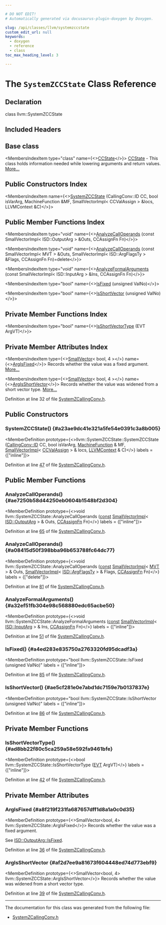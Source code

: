 ```yaml
---

# DO NOT EDIT!
# Automatically generated via docusaurus-plugin-doxygen by Doxygen.

slug: /api/classes/llvm/systemzccstate
custom_edit_url: null
keywords:
  - doxygen
  - reference
  - class
toc_max_heading_level: 3

---
```





# The `SystemZCCState` Class Reference

<DoxygenPage pluginConfig={pluginConfig}>



## Declaration

<CodeBlock>class llvm::SystemZCCState</CodeBlock>

## Included Headers

<IncludesList>
<IncludesListItem
  filePath="Target/SystemZ/SystemZCallingConv.h"
  permalink="/docs/api/files/lib/lib/target/lib/target/systemz/systemzcallingconv-h"
  isLocal="true" />
</IncludesList>

## Base class

<MembersIndex>

<MembersIndexItem
  type="class"
  name={<><a href="/docs/api/classes/llvm/ccstate">CCState</a></>}>
<a href="/docs/api/classes/llvm/ccstate">CCState</a> - This class holds information needed while lowering arguments and return values. <a href="/docs/api/classes/llvm/ccstate/#details">More...</a>
</MembersIndexItem>

</MembersIndex>

## Public Constructors Index

<MembersIndex>

<MembersIndexItem
  name={<><a href="#a23ae9dc41e321a5fe54e0391c3a8b005">SystemZCCState</a> (CallingConv::ID CC, bool isVarArg, MachineFunction &amp;MF, SmallVectorImpl&lt; CCValAssign &gt; &amp;locs, LLVMContext &amp;C)</>}>
</MembersIndexItem>

</MembersIndex>

## Public Member Functions Index

<MembersIndex>

<MembersIndexItem
  type="void"
  name={<><a href="#ae7250b58d44250eb0604b1548bf2d304">AnalyzeCallOperands</a> (const SmallVectorImpl&lt; ISD::OutputArg &gt; &amp;Outs, CCAssignFn Fn)</>}>
</MembersIndexItem>

<MembersIndexItem
  type="void"
  name={<><a href="#a08415d50f398bba96b653788fc64dc77">AnalyzeCallOperands</a> (const SmallVectorImpl&lt; MVT &gt; &amp;Outs, SmallVectorImpl&lt; ISD::ArgFlagsTy &gt; &amp;Flags, CCAssignFn Fn)=delete</>}>
</MembersIndexItem>

<MembersIndexItem
  type="void"
  name={<><a href="#a32ef51fb304e98c568880edc65acbe50">AnalyzeFormalArguments</a> (const SmallVectorImpl&lt; ISD::InputArg &gt; &amp;Ins, CCAssignFn Fn)</>}>
</MembersIndexItem>

<MembersIndexItem
  type="bool"
  name={<><a href="#a4ed283e835750a2763320fd95dcadf3a">IsFixed</a> (unsigned ValNo)</>}>
</MembersIndexItem>

<MembersIndexItem
  type="bool"
  name={<><a href="#ae5cf281e0e7abd1dc7159e7b0137837e">IsShortVector</a> (unsigned ValNo)</>}>
</MembersIndexItem>

</MembersIndex>

## Private Member Functions Index

<MembersIndex>

<MembersIndexItem
  type="bool"
  name={<><a href="#ad8bb22f80c5ca259a58e592fa9461bfe">IsShortVectorType</a> (EVT ArgVT)</>}>
</MembersIndexItem>

</MembersIndex>

## Private Member Attributes Index

<MembersIndex>

<MembersIndexItem
  type={<><a href="/docs/api/classes/llvm/smallvector">SmallVector</a>&lt; bool, 4 &gt;</>}
  name={<><a href="#a8f219f231fa687657dff1d8a1a0c0d35">ArgIsFixed</a></>}>
Records whether the value was a fixed argument. <a href="#a8f219f231fa687657dff1d8a1a0c0d35">More...</a>
</MembersIndexItem>

<MembersIndexItem
  type={<><a href="/docs/api/classes/llvm/smallvector">SmallVector</a>&lt; bool, 4 &gt;</>}
  name={<><a href="#af2d7ee9a81673f604448ed74d773ebf9">ArgIsShortVector</a></>}>
Records whether the value was widened from a short vector type. <a href="#af2d7ee9a81673f604448ed74d773ebf9">More...</a>
</MembersIndexItem>

</MembersIndex>


Definition at line 32 of file <a href="/docs/api/files/lib/lib/target/lib/target/systemz/systemzcallingconv-h">SystemZCallingConv.h</a>.

<SectionDefinition>

## Public Constructors

### SystemZCCState() {#a23ae9dc41e321a5fe54e0391c3a8b005}

<MemberDefinition
  prototype={<>llvm::SystemZCCState::SystemZCCState (<a href="/docs/api/namespaces/llvm/callingconv/#abdf8cf606905c10634e831390981b0ed">CallingConv::ID</a> CC, bool isVarArg, <a href="/docs/api/classes/llvm/machinefunction">MachineFunction</a> &amp; MF, <a href="/docs/api/classes/llvm/smallvectorimpl">SmallVectorImpl</a>&lt; <a href="/docs/api/classes/llvm/ccvalassign">CCValAssign</a> &gt; &amp; locs, <a href="/docs/api/classes/llvm/llvmcontext">LLVMContext</a> &amp; C)</>}
  labels = {["inline"]}>

Definition at line <a href="/docs/api/files/lib/lib/target/lib/target/systemz/systemzcallingconv-h/#l00047">47</a> of file <a href="/docs/api/files/lib/lib/target/lib/target/systemz/systemzcallingconv-h">SystemZCallingConv.h</a>.
</MemberDefinition>

</SectionDefinition>

<SectionDefinition>

## Public Member Functions

### AnalyzeCallOperands() {#ae7250b58d44250eb0604b1548bf2d304}

<MemberDefinition
  prototype={<>void llvm::SystemZCCState::AnalyzeCallOperands (<a href="/docs/api/files/lib/lib/target/lib/target/aarch64/aarch64promoteconstant-cpp/#a90f8350fecae261c25be85d38b451bff">const</a> <a href="/docs/api/classes/llvm/smallvectorimpl">SmallVectorImpl</a>&lt; <a href="/docs/api/structs/llvm/isd/outputarg">ISD::OutputArg</a> &gt; &amp; Outs, <a href="/docs/api/namespaces/llvm/#aa555cd3eb8141809d16bcfc45ccc3715">CCAssignFn</a> Fn)</>}
  labels = {["inline"]}>

Definition at line <a href="/docs/api/files/lib/lib/target/lib/target/systemz/systemzcallingconv-h/#l00065">65</a> of file <a href="/docs/api/files/lib/lib/target/lib/target/systemz/systemzcallingconv-h">SystemZCallingConv.h</a>.
</MemberDefinition>

### AnalyzeCallOperands() {#a08415d50f398bba96b653788fc64dc77}

<MemberDefinition
  prototype={<>void llvm::SystemZCCState::AnalyzeCallOperands (<a href="/docs/api/files/lib/lib/target/lib/target/aarch64/aarch64promoteconstant-cpp/#a90f8350fecae261c25be85d38b451bff">const</a> <a href="/docs/api/classes/llvm/smallvectorimpl">SmallVectorImpl</a>&lt; <a href="/docs/api/classes/llvm/mvt">MVT</a> &gt; &amp; Outs, <a href="/docs/api/classes/llvm/smallvectorimpl">SmallVectorImpl</a>&lt; <a href="/docs/api/structs/llvm/isd/argflagsty">ISD::ArgFlagsTy</a> &gt; &amp; Flags, <a href="/docs/api/namespaces/llvm/#aa555cd3eb8141809d16bcfc45ccc3715">CCAssignFn</a> Fn)</>}
  labels = {["delete"]}>

Definition at line <a href="/docs/api/files/lib/lib/target/lib/target/systemz/systemzcallingconv-h/#l00081">81</a> of file <a href="/docs/api/files/lib/lib/target/lib/target/systemz/systemzcallingconv-h">SystemZCallingConv.h</a>.
</MemberDefinition>

### AnalyzeFormalArguments() {#a32ef51fb304e98c568880edc65acbe50}

<MemberDefinition
  prototype={<>void llvm::SystemZCCState::AnalyzeFormalArguments (<a href="/docs/api/files/lib/lib/target/lib/target/aarch64/aarch64promoteconstant-cpp/#a90f8350fecae261c25be85d38b451bff">const</a> <a href="/docs/api/classes/llvm/smallvectorimpl">SmallVectorImpl</a>&lt; <a href="/docs/api/structs/llvm/isd/inputarg">ISD::InputArg</a> &gt; &amp; Ins, <a href="/docs/api/namespaces/llvm/#aa555cd3eb8141809d16bcfc45ccc3715">CCAssignFn</a> Fn)</>}
  labels = {["inline"]}>

Definition at line <a href="/docs/api/files/lib/lib/target/lib/target/systemz/systemzcallingconv-h/#l00051">51</a> of file <a href="/docs/api/files/lib/lib/target/lib/target/systemz/systemzcallingconv-h">SystemZCallingConv.h</a>.
</MemberDefinition>

### IsFixed() {#a4ed283e835750a2763320fd95dcadf3a}

<MemberDefinition
  prototype="bool llvm::SystemZCCState::IsFixed (unsigned ValNo)"
  labels = {["inline"]}>

Definition at line <a href="/docs/api/files/lib/lib/target/lib/target/systemz/systemzcallingconv-h/#l00085">85</a> of file <a href="/docs/api/files/lib/lib/target/lib/target/systemz/systemzcallingconv-h">SystemZCallingConv.h</a>.
</MemberDefinition>

### IsShortVector() {#ae5cf281e0e7abd1dc7159e7b0137837e}

<MemberDefinition
  prototype="bool llvm::SystemZCCState::IsShortVector (unsigned ValNo)"
  labels = {["inline"]}>

Definition at line <a href="/docs/api/files/lib/lib/target/lib/target/systemz/systemzcallingconv-h/#l00086">86</a> of file <a href="/docs/api/files/lib/lib/target/lib/target/systemz/systemzcallingconv-h">SystemZCallingConv.h</a>.
</MemberDefinition>

</SectionDefinition>

<SectionDefinition>

## Private Member Functions

### IsShortVectorType() {#ad8bb22f80c5ca259a58e592fa9461bfe}

<MemberDefinition
  prototype={<>bool llvm::SystemZCCState::IsShortVectorType (<a href="/docs/api/structs/llvm/evt">EVT</a> ArgVT)</>}
  labels = {["inline"]}>

Definition at line <a href="/docs/api/files/lib/lib/target/lib/target/systemz/systemzcallingconv-h/#l00042">42</a> of file <a href="/docs/api/files/lib/lib/target/lib/target/systemz/systemzcallingconv-h">SystemZCallingConv.h</a>.
</MemberDefinition>

</SectionDefinition>

<SectionDefinition>

## Private Member Attributes

### ArgIsFixed {#a8f219f231fa687657dff1d8a1a0c0d35}

<MemberDefinition
  prototype={<>SmallVector&lt;bool, 4&gt; llvm::SystemZCCState::ArgIsFixed</>}>
Records whether the value was a fixed argument.

See <a href="/docs/api/structs/llvm/isd/outputarg/#a9bb58c151230b43fe1f83b08a3158548">ISD::OutputArg::IsFixed</a>.

Definition at line <a href="/docs/api/files/lib/lib/target/lib/target/systemz/systemzcallingconv-h/#l00036">36</a> of file <a href="/docs/api/files/lib/lib/target/lib/target/systemz/systemzcallingconv-h">SystemZCallingConv.h</a>.
</MemberDefinition>

### ArgIsShortVector {#af2d7ee9a81673f604448ed74d773ebf9}

<MemberDefinition
  prototype={<>SmallVector&lt;bool, 4&gt; llvm::SystemZCCState::ArgIsShortVector</>}>
Records whether the value was widened from a short vector type.

Definition at line <a href="/docs/api/files/lib/lib/target/lib/target/systemz/systemzcallingconv-h/#l00039">39</a> of file <a href="/docs/api/files/lib/lib/target/lib/target/systemz/systemzcallingconv-h">SystemZCallingConv.h</a>.
</MemberDefinition>

</SectionDefinition>

<hr/>

The documentation for this class was generated from the following file:

<ul>
<li><a href="/docs/api/files/lib/lib/target/lib/target/systemz/systemzcallingconv-h">SystemZCallingConv.h</a></li>
</ul>

</DoxygenPage>
